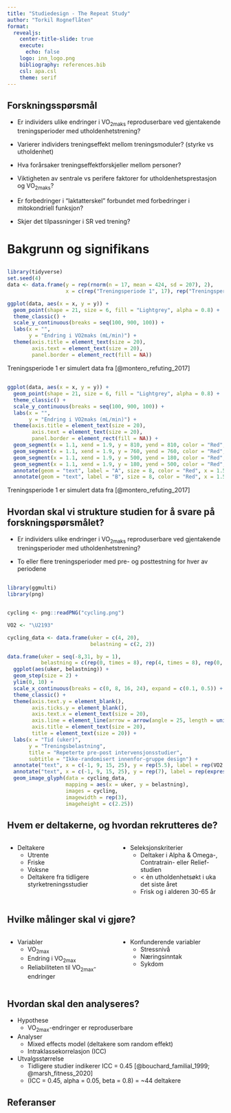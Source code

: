```yaml
---
title: "Studiedesign - The Repeat Study"
author: "Torkil Rogneflåten"
format:
  revealjs:
    center-title-slide: true
    execute:
      echo: false
    logo: inn_logo.png
    bibliography: references.bib
    csl: apa.csl
    theme: serif
---
```


## Forskningsspørsmål {.scrollable}

::: {.fragment .highlight-red}
- Er individers ulike endringer i VO~2maks~ reproduserbare ved gjentakende treningsperioder med utholdenhetstrening?
:::

- Varierer individers treningseffekt mellom treningsmoduler? (styrke vs utholdenhet)

- Hva forårsaker treningseffektforskjeller mellom personer?

- Viktigheten av sentrale vs perifere faktorer for utholdenhetsprestasjon og VO~2maks~?

- Er forbedringer i "laktatterskel" forbundet med forbedringer i mitokondriell funksjon?

- Skjer det tilpassninger i SR ved trening?

# Bakgrunn og signifikans

## 

```r
library(tidyverse)
set.seed(4)
data <- data.frame(y = rep(rnorm(n = 17, mean = 424, sd = 207), 2),
                   x = c(rep("Treningsperiode 1", 17), rep("Treningsperiode 2", 17)))

ggplot(data, aes(x = x, y = y)) +
  geom_point(shape = 21, size = 6, fill = "Lightgrey", alpha = 0.8) +
  theme_classic() +
  scale_y_continuous(breaks = seq(100, 900, 100)) +
  labs(x = "",
       y = "Endring i VO2maks (mL/min)") +
  theme(axis.title = element_text(size = 20),
        axis.text = element_text(size = 20),
        panel.border = element_rect(fill = NA))
```

::: footer
Treningsperiode 1 er simulert data fra [@montero_refuting_2017]
:::

## 

```r
ggplot(data, aes(x = x, y = y)) +
  geom_point(shape = 21, size = 6, fill = "Lightgrey", alpha = 0.8) +
  theme_classic() +
  scale_y_continuous(breaks = seq(100, 900, 100)) +
  labs(x = "",
       y = "Endring i VO2maks (mL/min)") +
  theme(axis.title = element_text(size = 20),
        axis.text = element_text(size = 20),
        panel.border = element_rect(fill = NA)) +
  geom_segment(x = 1.1, xend = 1.9, y = 810, yend = 810, color = "Red", size = 2, linetype = 2) +
  geom_segment(x = 1.1, xend = 1.9, y = 760, yend = 760, color = "Red", size = 2, linetype = 2) +
  geom_segment(x = 1.1, xend = 1.9, y = 500, yend = 180, color = "Red", size = 2, linetype = 2) +
  geom_segment(x = 1.1, xend = 1.9, y = 180, yend = 500, color = "Red", size = 2, linetype = 2) +
  annotate(geom = "text", label = "A", size = 8, color = "Red", x = 1.5, y = 720) +
  annotate(geom = "text", label = "B", size = 8, color = "Red", x = 1.5, y = 290) 
```

::: footer
Treningsperiode 1 er simulert data fra [@montero_refuting_2017]
:::

## Hvordan skal vi strukture studien for å svare på forskningspørsmålet?

- Er individers ulike endringer i VO~2maks~ reproduserbare ved gjentakende treningsperioder med utholdenhetstrening?

::: {.fragment}
  * To eller flere treningsperioder med pre- og posttestning for hver av periodene
:::

##

```r
library(ggmulti)
library(png)


cycling <- png::readPNG("cycling.png")

VO2 <- "\U2193"

cycling_data <- data.frame(uker = c(4, 20),
                           belastning = c(2, 2))

data.frame(uker = seq(-8,31, by = 1),
           belastning = c(rep(0, times = 8), rep(4, times = 8), rep(0, times = 8), rep(4, times = 8), rep(0, times = 8))) %>% 
  ggplot(aes(uker, belastning)) +
  geom_step(size = 2) +
  ylim(0, 10) + 
  scale_x_continuous(breaks = c(0, 8, 16, 24), expand = c(0.1, 0.5)) +
  theme_classic() +
  theme(axis.text.y = element_blank(),
        axis.ticks.y = element_blank(),
        axis.text.x = element_text(size = 20),
        axis.line = element_line(arrow = arrow(angle = 25, length = unit(0.4,"cm"),type = "closed"), size = 1.5),
        axis.title = element_text(size = 20),
        title = element_text(size = 20)) +
  labs(x = "Tid (uker)",
       y = "Treningsbelastning",
       title = "Repeterte pre-post intervensjonsstudier",
       subtitle = "Ikke-randomisert innenfor-gruppe design") +
  annotate("text", x = c(-1, 9, 15, 25), y = rep(5.5), label = rep(VO2, 4), vjust = 0, size = 14) +
  annotate("text", x = c(-1, 9, 15, 25), y = rep(7), label = rep(expression(VO["2max"])), vjust = 0, size = 6.5, color = "Blue") +
  geom_image_glyph(data = cycling_data,
                   mapping = aes(x = uker, y = belastning),
                   images = cycling,
                   imagewidth = rep(3),
                   imageheight = c(2.25))
```


## Hvem er deltakerne, og hvordan rekrutteres de?

:::: {.columns}

::: {.column width="50%"}
- Deltakere
  * Utrente 
  * Friske
  * Voksne
  * Deltakere fra tidligere styrketreningsstudier
:::

::: {.column width="50%"}
- Seleksjonskriterier
  * Deltaker i Alpha & Omega-, Contratrain- eller Relief-studien
  * < èn utholdenhetsøkt i uka det siste året
  * Frisk og i alderen 30-65 år
:::

::::

## Hvilke målinger skal vi gjøre?

:::: {.columns}

::: {.column width="50%"}
- Variabler
  * VO~2max~
  * Endring i VO~2max~
  * Reliabiliteten til VO~2max~-endringer
:::

::: {.column width="50%"}
- Konfunderende variabler
  * Stressnivå
  * Næringsinntak
  * Sykdom
:::

:::: 

## Hvordan skal den analyseres?

- Hypothese
  * VO~2max~-endringer er reproduserbare
- Analyser
  * Mixed effects model (deltakere som random effekt)
  * Intraklassekorrelasjon (ICC) 
- Utvalgsstørrelse
  * Tidligere studier indikerer ICC = 0.45 [@bouchard_familial_1999; @marsh_fitness_2020]
  * (ICC = 0.45, alpha = 0.05, beta = 0.8) = ~44 deltakere

## Referanser










